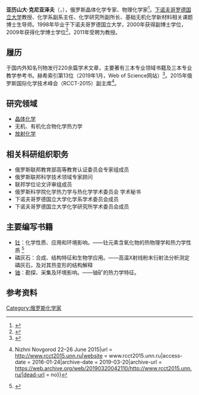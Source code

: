 {{Autobiography|time=2021-05-16}}
{{Infobox scientist
|birth_name = Knyazev Alexander
|image = Князев.jpg
|caption = 
|birth_date = {{birth date|1976|7|19}}
|birth_place = [[下诺夫哥罗德|下诺夫哥罗德]]
|nationality = [[俄罗斯|俄罗斯]]
|field = [[化學|化學]]
|alma_mater = {{tsl|en|Lobachevsky University|罗巴切夫斯基大学}}
}}
'''亚历山大·克尼亚泽夫'''（{{lang-ru|Александр Князев}}，{{bd|1976年|7月19日|}}），俄罗斯晶体化学专家、物理化学家<ref>{{Cite web|title = УНЦ "Химия": Руководство|url = http://www.unn.ru/chem/leadership.php|website = www.unn.ru|access-date = 2016-01-24|archive-date = 2018-04-02|archive-url = https://web.archive.org/web/20180402051741/http://www.unn.ru/chem/leadership.php|dead-url = no}}</ref>。[[下诺夫哥罗德国立大学|下诺夫哥罗德国立大学]]教授、化学系副系主任、化学研究所副所长、基础无机化学新材料相关课题博士生导师。1998年毕业于下诺夫哥罗德国立大学，2000年获得副博士学位，2009年获得化学博士学位<ref>{{Cite web|title = Князев Александр Владимирович - Диссертации - Известные ученые|url = http://www.famous-scientists.ru/list/3306|website = www.famous-scientists.ru|access-date = 2016-01-24|archive-date = 2019-01-19|archive-url = https://web.archive.org/web/20190119123439/http://www.famous-scientists.ru/list/3306|dead-url = no}}</ref>，2011年受聘为教授。

==履历==
于国内外知名刊物发行220余篇学术文章，主要著有三本专业领域书籍及三本专业教学参考书。赫希索引第13位（2019年1月，Web of Science网站）<ref>{{Cite web|title = Alexander Knyazev E-7898-2013 - ResearcherID.com|url = http://www.researcherid.com/rid/E-7898-2013|website = www.researcherid.com|access-date = 2016-01-24}}</ref>。2015年俄罗斯国际化学技术峰会（RCCT-2015）副主席<ref>{{Cite web|title = RCCT-2015 {{!}} Nizhni Novgorod 22–26 June 2015|url = http://www.rcct2015.unn.ru|website = www.rcct2015.unn.ru|access-date = 2016-01-24|archive-date = 2019-03-20|archive-url = https://web.archive.org/web/20190320042110/http://www.rcct2015.unn.ru/|dead-url = no}}</ref>。

==研究领域==
*[[晶体化学|晶体化学]]
*无机、有机化合物化学热力学
*[[放射化学|放射化学]]

==相关科研组织职务==
*俄罗斯联邦教育部高等教育认证委员会专家组成员
*俄罗斯联邦科学技术领域专家顾问
*联邦学位论文评审组成员
*俄罗斯科学院化学热力学与热化学学术委员会 学术秘书
*下诺夫哥罗德国立大学化学系学术委员会成员
*下诺夫哥罗德国立大学化学研究所学术委员会成员

==主要编写书籍==
* [[钍|钍]]：化学性质、应用和环境影响。——钍元素含氧化物的热物理学和热力学性质 <ref>{{Cite web|title = Thorium: Chemical Properties, Uses and Environmental Effects|url = https://www.novapublishers.com/catalog/product_info.php?products_id=50347&osCsid=64a99b35742d744db5ee587c53eb2f7d|website = www.novapublishers.com|access-date = 2016-01-24|archive-url = https://web.archive.org/web/20160130124122/https://www.novapublishers.com/catalog/product_info.php?products_id=50347&osCsid=64a99b35742d744db5ee587c53eb2f7d|archive-date = 2016-01-30|dead-url = yes}}</ref>
* 磷灰石：合成、结构特征和生物学应用。——高温X射线粉末衍射法分析测定磷灰石，及对其热变形的结构解释
* [[铀|铀]]：勘探、采集及环境影响。——铀矿的热力学特征。

==参考资料==
{{refs}}

{{normdaten}}
{{DEFAULTSORT:Knyazev}}
[[Category:俄罗斯化学家|Category:俄罗斯化学家]]